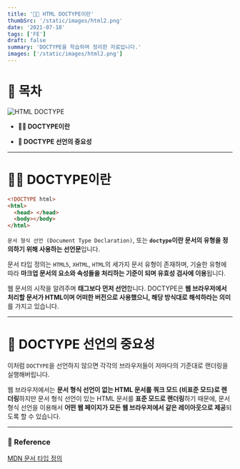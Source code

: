 ```yaml
---
title: '👷🏻 HTML DOCTYPE이란'
thumbSrc: '/static/images/html2.png'
date: '2021-07-18'
tags: ['FE']
draft: false
summary: 'DOCTYPE을 학습하며 정리한 자료입니다.'
images: ['/static/images/html2.png']
---
```


# 📌 목차

![HTML DOCTYPE](/static/images/html2.png)

- **💁🏻 DOCTYPE이란**

- **🏁 DOCTYPE 선언의 중요성**

---

# 💁🏻 DOCTYPE이란

```html
<!DOCTYPE html>
<html>
  <head> </head>
  <body></body>
</html>
```

`문서 형식 선언 (Document Type Declaration)`, 또는 **`doctype`이란 문서의 유형을 정의하기 위해 사용하는 선언문**입니다.

문서 타입 정의는 `HTML5`, `XHTML`, `HTML`의 세가지 문서 유형이 존재하며, 기술한 유형에 따라 **마크업 문서의 요소와 속성들을 처리하는 기준이 되며 유효성 검사에 이용**됩니다.

웹 문서의 시작을 알려주며 **태그보다 먼저 선언**합니다. DOCTYPE은 **웹 브라우저에서 처리할 문서가 HTML이며 어떠한 버전으로 사용했으니, 해당 방식대로 해석하라는 의미**를 가지고 있습니다.

---

# 🏁 DOCTYPE 선언의 중요성

이처럼 `DOCTYPE`을 선언하지 않으면 각각의 브라우저들이 저마다의 기준대로 랜더링을 실행해버립니다.

웹 브라우저에서는 **문서 형식 선언이 없는 HTML 문서를 쿼크 모드 (비표준 모드)로 렌더링**하지만 문서 형식 선언이 있는 HTML 문서를 **표준 모드로 랜더링**하기 때문에, 문서 형식 선언을 이용해서 **어떤 웹 페이지가 모든 웹 브라우저에서 같은 레이아웃으로 제공**되도록 할 수 있습니다.

---

### 🔗 Reference

[MDN 문서 타입 정의](https://developer.mozilla.org/ko/docs/Glossary/Doctype)
